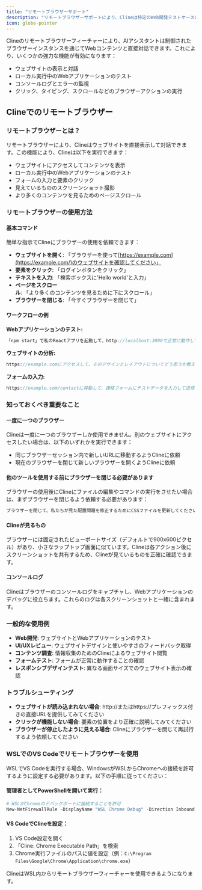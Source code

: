 ```yaml
---
title: "リモートブラウザーサポート"
description: "リモートブラウザーサポートにより、Clineは特定のWeb開発テストケースに関連する認証トークンとセッションクッキーを活用して、リモートChromeインスタンスを利用できます。"
icon: globe-pointer
---
```


Clineのリモートブラウザーフィーチャーにより、AIアシスタントは制御されたブラウザーインスタンスを通じてWebコンテンツと直接対話できます。これにより、いくつかの強力な機能が有効になります：

-   ウェブサイトの表示と対話
-   ローカル実行中のWebアプリケーションのテスト
-   コンソールログとエラーの監視
-   クリック、タイピング、スクロールなどのブラウザーアクションの実行

## Clineでのリモートブラウザー

### リモートブラウザーとは？

リモートブラウザーにより、Clineはウェブサイトを直接表示して対話できます。この機能により、Clineは以下を実行できます：

-   ウェブサイトにアクセスしてコンテンツを表示
-   ローカル実行中のWebアプリケーションのテスト
-   フォームの入力と要素のクリック
-   見えているもののスクリーンショット撮影
-   より多くのコンテンツを見るためのページスクロール

### リモートブラウザーの使用方法

#### 基本コマンド

簡単な指示でClineにブラウザーの使用を依頼できます：

-   **ウェブサイトを開く**: 「ブラウザーを使って[https://example.com](https://example.com/)のウェブサイトを確認してください」
-   **要素をクリック**: 「ログインボタンをクリック」
-   **テキストを入力**: 「検索ボックスに'Hello world'と入力」
-   **ページをスクロール**: 「より多くのコンテンツを見るために下にスクロール」
-   **ブラウザーを閉じる**: 「今すぐブラウザーを閉じて」

#### ワークフローの例

**Webアプリケーションのテスト:**

```javascript
「npm start」で私のReactアプリを起動して、http://localhost:3000で正常に動作しているか確認してもらえますか？
```

**ウェブサイトの分析:**

```javascript
https://example.comにアクセスして、そのデザインとレイアウトについてどう思うか教えてもらえますか？
```

**フォームの入力:**

```javascript
https://example.com/contactに移動して、連絡フォームにテストデータを入力して送信してください。
```

### 知っておくべき重要なこと

#### 一度に一つのブラウザー

Clineは一度に一つのブラウザーしか使用できません。別のウェブサイトにアクセスしたい場合は、以下のいずれかを実行できます：

-   同じブラウザーセッション内で新しいURLに移動するようClineに依頼
-   現在のブラウザーを閉じて新しいブラウザーを開くようClineに依頼

#### 他のツールを使用する前にブラウザーを閉じる必要があります

ブラウザーの使用後にClineにファイルの編集やコマンドの実行をさせたい場合は、まずブラウザーを閉じるよう依頼する必要があります：

```javascript
ブラウザーを閉じて、私たちが見た配置問題を修正するためにCSSファイルを更新してください。
```

#### Clineが見るもの

ブラウザーには固定されたビューポートサイズ（デフォルトで900x600ピクセル）があり、小さなラップトップ画面に似ています。Clineは各アクション後にスクリーンショットを共有するため、Clineが見ているものを正確に確認できます。

#### コンソールログ

Clineはブラウザーのコンソールログをキャプチャし、Webアプリケーションのデバッグに役立ちます。これらのログは各スクリーンショットと一緒に含まれます。

### 一般的な使用例

-   **Web開発**: ウェブサイトとWebアプリケーションのテスト
-   **UI/UXレビュー**: ウェブサイトデザインと使いやすさのフィードバック取得
-   **コンテンツ調査**: 情報収集のためのClineによるウェブサイト閲覧
-   **フォームテスト**: フォームが正常に動作することの確認
-   **レスポンシブデザインテスト**: 異なる画面サイズでのウェブサイト表示の確認

### トラブルシューティング

-   **ウェブサイトが読み込まれない場合**: http://またはhttps://プレフィックス付きの直接URLを提供してみてください
-   **クリックが機能しない場合**: 要素の位置をより正確に説明してみてください
-   **ブラウザーが停止したように見える場合**: Clineにブラウザーを閉じて再試行するよう依頼してください

### WSLでのVS Codeでリモートブラウザーを使用

WSLでVS Codeを実行する場合、WindowsがWSLからChromeへの接続を許可するように設定する必要があります。以下の手順に従ってください：

#### 管理者としてPowerShellを開いて実行：

```powershell
# WSLがChromeのデバッグポートに接続することを許可
New-NetFirewallRule -DisplayName "WSL Chrome Debug" -Direction Inbound -LocalPort 9222 -Protocol TCP -Action Allow
```

#### VS CodeでClineを設定：

1. VS Code設定を開く
2. 「Cline: Chrome Executable Path」を検索
3. Chrome実行ファイルのパスに値を設定（例：`C:\Program Files\Google\Chrome\Application\chrome.exe`）

ClineはWSL内からリモートブラウザーフィーチャーを使用できるようになります。
